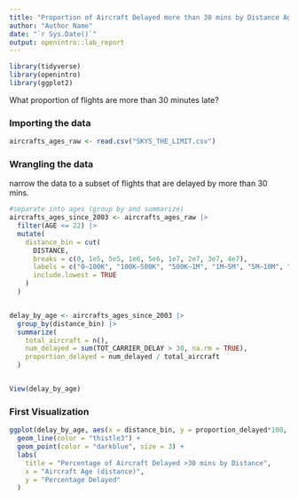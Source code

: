 ```yaml
---
title: "Proportion of Aircraft Delayed more than 30 mins by Distance Age"
author: "Author Name"
date: "`r Sys.Date()`"
output: openintro::lab_report
---
```


```r
library(tidyverse)
library(openintro)
library(ggplot2)
```

What proportion of flights are more than 30 minutes late?

### Importing the data
```r
aircrafts_ages_raw <- read.csv("SKYS_THE_LIMIT.csv")
```

### Wrangling the data
narrow the data to a subset of flights that are delayed by more than 30 mins.
```r

#separate into ages (group by and summarize)
aircrafts_ages_since_2003 <- aircrafts_ages_raw |>
  filter(AGE <= 22) |>
  mutate(
    distance_bin = cut(
      DISTANCE,
      breaks = c(0, 1e5, 5e5, 1e6, 5e6, 1e7, 2e7, 3e7, 4e7),
      labels = c("0–100K", "100K–500K", "500K–1M", "1M–5M", "5M–10M", "10M–20M", "20M–30M", "30M–40M"),
      include.lowest = TRUE
    )
  )


delay_by_age <- aircrafts_ages_since_2003 |>
  group_by(distance_bin) |>
  summarize(
    total_aircraft = n(),
    num_delayed = sum(TOT_CARRIER_DELAY > 30, na.rm = TRUE),
    proportion_delayed = num_delayed / total_aircraft
  )


View(delay_by_age)
```

### First Visualization
```r
ggplot(delay_by_age, aes(x = distance_bin, y = proportion_delayed*100, group = 1)) +
  geom_line(color = "thistle3") +
  geom_point(color = "darkblue", size = 3) +
  labs(
    title = "Percentage of Aircraft Delayed >30 mins by Distance",
    x = "Aircraft Age (distance)",
    y = "Percentage Delayed"
  ) 

```
